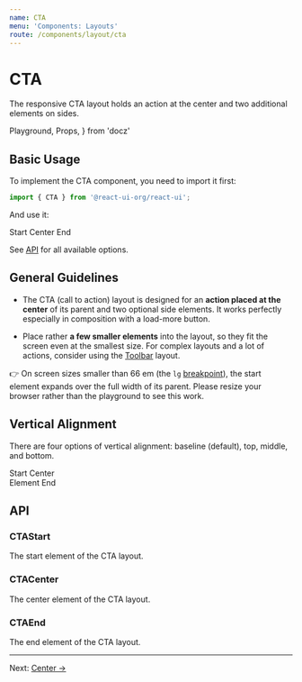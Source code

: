 ```yaml
---
name: CTA
menu: 'Components: Layouts'
route: /components/layout/cta
---
```


# CTA

The responsive CTA layout holds an action at the center and two additional
elements on sides.

  Playground,
  Props,
} from 'docz'

## Basic Usage

To implement the CTA component, you need to import it first:

```js
import { CTA } from '@react-ui-org/react-ui';
```

And use it:

<Playground>
  <Placeholder bordered>
    <CTA>
      <CTAStart>
        <Placeholder bordered>
          Start
        </Placeholder>
      </CTAStart>
      <CTACenter>
        <Placeholder bordered>
          Center
        </Placeholder>
      </CTACenter>
      <CTAEnd>
        <Placeholder bordered>
          End
        </Placeholder>
      </CTAEnd>
    </CTA>
  </Placeholder>
</Playground>

See [API](#api) for all available options.

## General Guidelines

- The CTA (call to action) layout is designed for an **action placed at the
  center** of its parent and two optional side elements. It works perfectly
  especially in composition with a load-more button.

- Place rather **a few smaller elements** into the layout, so they fit the
  screen even at the smallest size. For complex layouts and a lot of actions,
  consider using the [Toolbar](/components/layout/toolbar) layout.

👉 On screen sizes smaller than 66 em (the `lg`
[breakpoint](/foundation/breakpoints)), the start element expands over the full
width of its parent. Please resize your browser rather than the playground to
see this work.

## Vertical Alignment

There are four options of vertical alignment: baseline (default), top, middle,
and bottom.

<Playground>
  <Placeholder bordered>
    <CTA align="bottom">
      <CTAStart>
        <Placeholder bordered>
          Start
        </Placeholder>
      </CTAStart>
      <CTACenter>
        <Placeholder bordered>
          Center<br />
          Element
        </Placeholder>
      </CTACenter>
      <CTAEnd>
        <Placeholder bordered>
          End
        </Placeholder>
      </CTAEnd>
    </CTA>
  </Placeholder>
</Playground>

## API

<Props of={CTA} />

### CTAStart

The start element of the CTA layout.

<Props of={CTAStart} />

### CTACenter

The center element of the CTA layout.

<Props of={CTACenter} />

### CTAEnd

The end element of the CTA layout.

<Props of={CTAEnd} />

---

Next: [Center →](/components/layout/center)
